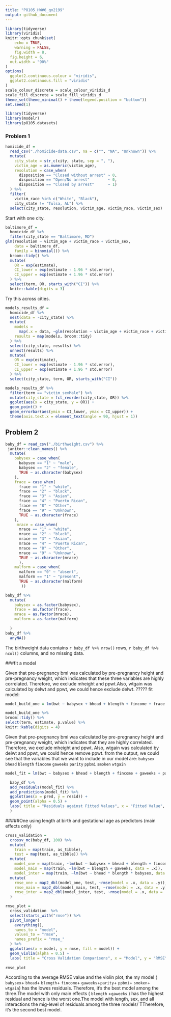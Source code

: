 ```yaml
---
title: "P8105_HW#6_qx2199"
output: github_document
---
```


```r
library(tidyverse)
library(viridis)
knitr::opts_chunk$set(
	echo = TRUE,
	warning = FALSE,
	fig.width = 8, 
  fig.height = 6,
  out.width = "90%"
)
options(
  ggplot2.continuous.colour = "viridis",
  ggplot2.continuous.fill = "viridis"
)
scale_colour_discrete = scale_colour_viridis_d
scale_fill_discrete = scale_fill_viridis_d
theme_set(theme_minimal() + theme(legend.position = "bottom"))
set.seed(1)
```

```r
library(tidyverse)
library(modelr)
library(p8105.datasets)
```

### Problem 1

```r
homicide_df = 
  read_csv("./homicide-data.csv", na = c("", "NA", "Unknown")) %>% 
  mutate(
    city_state = str_c(city, state, sep = ", "),
    victim_age = as.numeric(victim_age),
    resolution = case_when(
      disposition == "Closed without arrest" ~ 0,
      disposition == "Open/No arrest"        ~ 0,
      disposition == "Closed by arrest"      ~ 1)
  ) %>% 
  filter(
    victim_race %in% c("White", "Black"),
    city_state != "Tulsa, AL") %>% 
  select(city_state, resolution, victim_age, victim_race, victim_sex)
```


Start with one city.

```r
baltimore_df =
  homicide_df %>% 
  filter(city_state == "Baltimore, MD")
glm(resolution ~ victim_age + victim_race + victim_sex, 
    data = baltimore_df,
    family = binomial()) %>% 
  broom::tidy() %>% 
  mutate(
    OR = exp(estimate),
    CI_lower = exp(estimate - 1.96 * std.error),
    CI_upper = exp(estimate + 1.96 * std.error)
  ) %>% 
  select(term, OR, starts_with("CI")) %>% 
  knitr::kable(digits = 3)
```


Try this across cities.

```r
models_results_df = 
  homicide_df %>% 
  nest(data = -city_state) %>% 
  mutate(
    models = 
      map(.x = data, ~glm(resolution ~ victim_age + victim_race + victim_sex, data = .x, family = binomial())),
    results = map(models, broom::tidy)
  ) %>% 
  select(city_state, results) %>% 
  unnest(results) %>% 
  mutate(
    OR = exp(estimate),
    CI_lower = exp(estimate - 1.96 * std.error),
    CI_upper = exp(estimate + 1.96 * std.error)
  ) %>% 
  select(city_state, term, OR, starts_with("CI")) 
```

```r
models_results_df %>% 
  filter(term == "victim_sexMale") %>% 
  mutate(city_state = fct_reorder(city_state, OR)) %>% 
  ggplot(aes(x = city_state, y = OR)) + 
  geom_point() + 
  geom_errorbar(aes(ymin = CI_lower, ymax = CI_upper)) + 
  theme(axis.text.x = element_text(angle = 90, hjust = 1))
```



## Problem 2



```r
baby_df = read_csv("./birthweight.csv") %>% 
 janitor::clean_names() %>% 
  mutate(
    babysex = case_when(
      babysex == "1" ~ "male",
      babysex == "2" ~ "female",
      TRUE ~ as.character(babysex)
    ),
    frace = case_when(
      frace == "1" ~ "white",
      frace == "2" ~ "black",
      frace == "3" ~ "Asian",
      frace == "4" ~ "Puerto Rican",
      frace == "8" ~ "Other",
      frace == "9" ~ "Unknown",
      TRUE ~ as.character(frace)
    ),
     mrace = case_when(
      mrace == "1" ~ "white",
      mrace == "2" ~ "black",
      mrace == "3" ~ "Asian",
      mrace == "4" ~ "Puerto Rican",
      mrace == "8" ~ "Other",
      mrace == "9" ~ "Unknown",
      TRUE ~ as.character(mrace)
      ),
    malform = case_when(
      malform == "0" ~ "absent",
      malform == "1" ~ "present",
      TRUE ~ as.character(malform)
       ))

baby_df %>% 
  mutate(
    babysex = as.factor(babysex),
    frace = as.factor(frace),
    mrace = as.factor(mrace),
    malform = as.factor(malform)
    
  )
baby_df %>% 
  anyNA()

```

The birthweight data contains `r baby_df %>% nrow()` rows, `r baby_df %>% ncol()` columns, and no missing data. 

###fit a model

Given that pre-pregnancy bmi was calculated by pre-pregnancy height and pre-pregnancy weight, which indicates that these three variables are highly correlated. Therefore, we exclude mheight and ppwt.Also, wtgain was calculated by delwt and ppwt, we could hence exclude delwt. ?????
fit model: 
```r
model_build_one = lm(bwt ~ babysex + bhead + blength + fincome + frace + gaweeks + malform + menarche  + momage + mrace + parity + pnumlbw + pnumsga+ ppbmi + smoken + wtgain,  data = baby_df)

model_build_one %>% 
broom::tidy() %>% 
select(term, estimate, p.value) %>% 
knitr::kable(digits = 4)
```
Given that pre-pregnancy bmi was calculated by pre-pregnancy height and pre-pregnancy weight, which indicates that they are highly correlated. Therefore, we exclude mheight and ppwt.  Also, wtgain was calculated by delwt and ppwt, we could hence remove ppwt. 
from the output, we could see that the variables that we want to include in our model are: `babysex`  `bhead`  `blength` `fincome`  `gaweeks`   `parity` `ppbmi` ` smoken`  `wtgain`


```r
model_fit = lm(bwt ~ babysex + bhead + blength + fincome + gaweeks + parity + ppbmi + smoken + wtgain, data = baby_df) 
```


```r
  baby_df %>% 
  add_residuals(model_fit) %>% 
  add_predictions(model_fit) %>% 
  ggplot(aes(x = pred, y = resid)) +
  geom_point(alpha = 0.5) +
  labs( title = "Residuals against Fitted Values", x = "Fitted Value", y = "Residuals"
  )
```


#####One using length at birth and gestational age as predictors (main effects only)


```r


cross_validation = 
  crossv_mc(baby_df, 100) %>% 
  mutate(
    train = map(train, as_tibble),
    test = map(test, as_tibble)) %>% 
  mutate(
    model_one = map(train, ~lm(bwt ~ babysex + bhead + blength + fincome + gaweeks + parity + ppbmi + smoken + wtgain, data = .x)),
    model_main = map(train, ~lm(bwt ~ blength + gaweeks, data = .x)),
    model_inter = map(train, ~lm(bwt ~ bhead * blength * babysex, data = .x))) %>% 
  mutate(
    rmse_one = map2_dbl(model_one, test, ~rmse(model = .x, data = .y)),
    rmse_main = map2_dbl(model_main, test, ~rmse(model = .x, data = .y)),
    rmse_inter = map2_dbl(model_inter, test, ~rmse(model = .x, data = .y)),
  )

rmse_plot = 
  cross_validation  %>% 
  select(starts_with("rmse")) %>% 
  pivot_longer(
    everything(),
    names_to = "model", 
    values_to = "rmse",
    names_prefix = "rmse_"
  ) %>% 
  ggplot(aes(x = model, y = rmse, fill = model)) +
  geom_violin(alpha = 0.5) +
  labs( title = "Cross Validation Comparisons", x = "Model", y = "RMSE")
   
rmse_plot

```
According to the average RMSE value and the violin plot, the my  model ( `babysex`+ `bhead`+ `blength`+ `fincome`+ `gaweeks`+`parity`+ `ppbmi`+ `smoken`+ `wtgain`) has the lowes residuals. Therefore, it's the best model among the three.The model with only main effects ( `blength` +`gaweeks` ) has the highest residual and hence is the worst one.The model with  length, sex, and all interactions the mig-level of residuals among the three models/ TTherefore, it's the second best model. 







